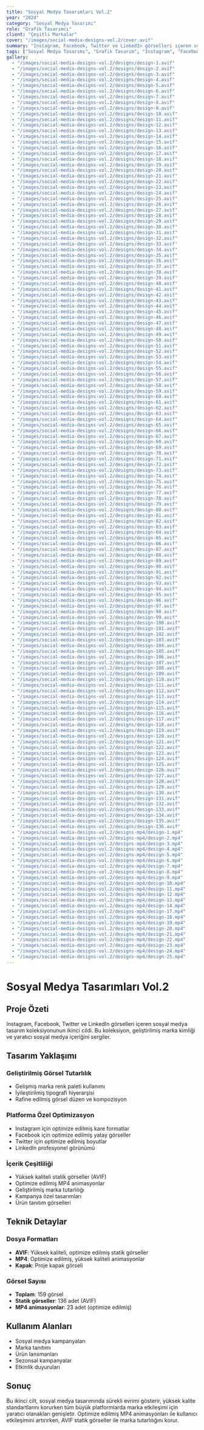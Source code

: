 ```yaml
---
title: "Sosyal Medya Tasarımları Vol.2"
year: "2024"
category: "Sosyal Medya Tasarımı"
role: "Grafik Tasarımcı"
client: "Çeşitli Markalar"
cover: "/images/social-media-designs-vol.2/cover.avif"
summary: "Instagram, Facebook, Twitter ve LinkedIn görselleri içeren sosyal medya tasarım koleksiyonunun ikinci cildi. Bu koleksiyon, geliştirilmiş marka kimliği ve yaratıcı sosyal medya içeriğini sergiler."
tags: ["Sosyal Medya Tasarımı", "Grafik Tasarım", "Instagram", "Facebook", "Twitter", "LinkedIn", "Marka Kimliği", "Dijital Pazarlama"]
gallery:
  - "/images/social-media-designs-vol.2/designs/design-1.avif"
  - "/images/social-media-designs-vol.2/designs/design-2.avif"
  - "/images/social-media-designs-vol.2/designs/design-3.avif"
  - "/images/social-media-designs-vol.2/designs/design-4.avif"
  - "/images/social-media-designs-vol.2/designs/design-5.avif"
  - "/images/social-media-designs-vol.2/designs/design-6.avif"
  - "/images/social-media-designs-vol.2/designs/design-7.avif"
  - "/images/social-media-designs-vol.2/designs/design-8.avif"
  - "/images/social-media-designs-vol.2/designs/design-9.avif"
  - "/images/social-media-designs-vol.2/designs/design-10.avif"
  - "/images/social-media-designs-vol.2/designs/design-11.avif"
  - "/images/social-media-designs-vol.2/designs/design-12.avif"
  - "/images/social-media-designs-vol.2/designs/design-13.avif"
  - "/images/social-media-designs-vol.2/designs/design-14.avif"
  - "/images/social-media-designs-vol.2/designs/design-15.avif"
  - "/images/social-media-designs-vol.2/designs/design-16.avif"
  - "/images/social-media-designs-vol.2/designs/design-17.avif"
  - "/images/social-media-designs-vol.2/designs/design-18.avif"
  - "/images/social-media-designs-vol.2/designs/design-19.avif"
  - "/images/social-media-designs-vol.2/designs/design-20.avif"
  - "/images/social-media-designs-vol.2/designs/design-21.avif"
  - "/images/social-media-designs-vol.2/designs/design-22.avif"
  - "/images/social-media-designs-vol.2/designs/design-23.avif"
  - "/images/social-media-designs-vol.2/designs/design-24.avif"
  - "/images/social-media-designs-vol.2/designs/design-25.avif"
  - "/images/social-media-designs-vol.2/designs/design-26.avif"
  - "/images/social-media-designs-vol.2/designs/design-27.avif"
  - "/images/social-media-designs-vol.2/designs/design-28.avif"
  - "/images/social-media-designs-vol.2/designs/design-29.avif"
  - "/images/social-media-designs-vol.2/designs/design-30.avif"
  - "/images/social-media-designs-vol.2/designs/design-31.avif"
  - "/images/social-media-designs-vol.2/designs/design-32.avif"
  - "/images/social-media-designs-vol.2/designs/design-33.avif"
  - "/images/social-media-designs-vol.2/designs/design-34.avif"
  - "/images/social-media-designs-vol.2/designs/design-35.avif"
  - "/images/social-media-designs-vol.2/designs/design-36.avif"
  - "/images/social-media-designs-vol.2/designs/design-37.avif"
  - "/images/social-media-designs-vol.2/designs/design-38.avif"
  - "/images/social-media-designs-vol.2/designs/design-39.avif"
  - "/images/social-media-designs-vol.2/designs/design-40.avif"
  - "/images/social-media-designs-vol.2/designs/design-41.avif"
  - "/images/social-media-designs-vol.2/designs/design-42.avif"
  - "/images/social-media-designs-vol.2/designs/design-43.avif"
  - "/images/social-media-designs-vol.2/designs/design-44.avif"
  - "/images/social-media-designs-vol.2/designs/design-45.avif"
  - "/images/social-media-designs-vol.2/designs/design-46.avif"
  - "/images/social-media-designs-vol.2/designs/design-47.avif"
  - "/images/social-media-designs-vol.2/designs/design-48.avif"
  - "/images/social-media-designs-vol.2/designs/design-49.avif"
  - "/images/social-media-designs-vol.2/designs/design-50.avif"
  - "/images/social-media-designs-vol.2/designs/design-51.avif"
  - "/images/social-media-designs-vol.2/designs/design-52.avif"
  - "/images/social-media-designs-vol.2/designs/design-53.avif"
  - "/images/social-media-designs-vol.2/designs/design-54.avif"
  - "/images/social-media-designs-vol.2/designs/design-55.avif"
  - "/images/social-media-designs-vol.2/designs/design-56.avif"
  - "/images/social-media-designs-vol.2/designs/design-57.avif"
  - "/images/social-media-designs-vol.2/designs/design-58.avif"
  - "/images/social-media-designs-vol.2/designs/design-59.avif"
  - "/images/social-media-designs-vol.2/designs/design-60.avif"
  - "/images/social-media-designs-vol.2/designs/design-61.avif"
  - "/images/social-media-designs-vol.2/designs/design-62.avif"
  - "/images/social-media-designs-vol.2/designs/design-63.avif"
  - "/images/social-media-designs-vol.2/designs/design-64.avif"
  - "/images/social-media-designs-vol.2/designs/design-65.avif"
  - "/images/social-media-designs-vol.2/designs/design-66.avif"
  - "/images/social-media-designs-vol.2/designs/design-67.avif"
  - "/images/social-media-designs-vol.2/designs/design-68.avif"
  - "/images/social-media-designs-vol.2/designs/design-69.avif"
  - "/images/social-media-designs-vol.2/designs/design-70.avif"
  - "/images/social-media-designs-vol.2/designs/design-71.avif"
  - "/images/social-media-designs-vol.2/designs/design-72.avif"
  - "/images/social-media-designs-vol.2/designs/design-73.avif"
  - "/images/social-media-designs-vol.2/designs/design-74.avif"
  - "/images/social-media-designs-vol.2/designs/design-75.avif"
  - "/images/social-media-designs-vol.2/designs/design-76.avif"
  - "/images/social-media-designs-vol.2/designs/design-77.avif"
  - "/images/social-media-designs-vol.2/designs/design-78.avif"
  - "/images/social-media-designs-vol.2/designs/design-79.avif"
  - "/images/social-media-designs-vol.2/designs/design-80.avif"
  - "/images/social-media-designs-vol.2/designs/design-81.avif"
  - "/images/social-media-designs-vol.2/designs/design-82.avif"
  - "/images/social-media-designs-vol.2/designs/design-83.avif"
  - "/images/social-media-designs-vol.2/designs/design-84.avif"
  - "/images/social-media-designs-vol.2/designs/design-85.avif"
  - "/images/social-media-designs-vol.2/designs/design-86.avif"
  - "/images/social-media-designs-vol.2/designs/design-87.avif"
  - "/images/social-media-designs-vol.2/designs/design-88.avif"
  - "/images/social-media-designs-vol.2/designs/design-89.avif"
  - "/images/social-media-designs-vol.2/designs/design-90.avif"
  - "/images/social-media-designs-vol.2/designs/design-91.avif"
  - "/images/social-media-designs-vol.2/designs/design-92.avif"
  - "/images/social-media-designs-vol.2/designs/design-93.avif"
  - "/images/social-media-designs-vol.2/designs/design-94.avif"
  - "/images/social-media-designs-vol.2/designs/design-95.avif"
  - "/images/social-media-designs-vol.2/designs/design-96.avif"
  - "/images/social-media-designs-vol.2/designs/design-97.avif"
  - "/images/social-media-designs-vol.2/designs/design-98.avif"
  - "/images/social-media-designs-vol.2/designs/design-99.avif"
  - "/images/social-media-designs-vol.2/designs/design-100.avif"
  - "/images/social-media-designs-vol.2/designs/design-101.avif"
  - "/images/social-media-designs-vol.2/designs/design-102.avif"
  - "/images/social-media-designs-vol.2/designs/design-103.avif"
  - "/images/social-media-designs-vol.2/designs/design-104.avif"
  - "/images/social-media-designs-vol.2/designs/design-105.avif"
  - "/images/social-media-designs-vol.2/designs/design-106.avif"
  - "/images/social-media-designs-vol.2/designs/design-107.avif"
  - "/images/social-media-designs-vol.2/designs/design-108.avif"
  - "/images/social-media-designs-vol.2/designs/design-109.avif"
  - "/images/social-media-designs-vol.2/designs/design-110.avif"
  - "/images/social-media-designs-vol.2/designs/design-111.avif"
  - "/images/social-media-designs-vol.2/designs/design-112.avif"
  - "/images/social-media-designs-vol.2/designs/design-113.avif"
  - "/images/social-media-designs-vol.2/designs/design-114.avif"
  - "/images/social-media-designs-vol.2/designs/design-115.avif"
  - "/images/social-media-designs-vol.2/designs/design-116.avif"
  - "/images/social-media-designs-vol.2/designs/design-117.avif"
  - "/images/social-media-designs-vol.2/designs/design-118.avif"
  - "/images/social-media-designs-vol.2/designs/design-119.avif"
  - "/images/social-media-designs-vol.2/designs/design-120.avif"
  - "/images/social-media-designs-vol.2/designs/design-121.avif"
  - "/images/social-media-designs-vol.2/designs/design-122.avif"
  - "/images/social-media-designs-vol.2/designs/design-123.avif"
  - "/images/social-media-designs-vol.2/designs/design-124.avif"
  - "/images/social-media-designs-vol.2/designs/design-125.avif"
  - "/images/social-media-designs-vol.2/designs/design-126.avif"
  - "/images/social-media-designs-vol.2/designs/design-127.avif"
  - "/images/social-media-designs-vol.2/designs/design-128.avif"
  - "/images/social-media-designs-vol.2/designs/design-129.avif"
  - "/images/social-media-designs-vol.2/designs/design-130.avif"
  - "/images/social-media-designs-vol.2/designs/design-131.avif"
  - "/images/social-media-designs-vol.2/designs/design-132.avif"
  - "/images/social-media-designs-vol.2/designs/design-133.avif"
  - "/images/social-media-designs-vol.2/designs/design-134.avif"
  - "/images/social-media-designs-vol.2/designs/design-135.avif"
  - "/images/social-media-designs-vol.2/designs/design-136.avif"
  - "/images/social-media-designs-vol.2/designs-mp4/design-1.mp4"
  - "/images/social-media-designs-vol.2/designs-mp4/design-2.mp4"
  - "/images/social-media-designs-vol.2/designs-mp4/design-3.mp4"
  - "/images/social-media-designs-vol.2/designs-mp4/design-4.mp4"
  - "/images/social-media-designs-vol.2/designs-mp4/design-5.mp4"
  - "/images/social-media-designs-vol.2/designs-mp4/design-6.mp4"
  - "/images/social-media-designs-vol.2/designs-mp4/design-7.mp4"
  - "/images/social-media-designs-vol.2/designs-mp4/design-8.mp4"
  - "/images/social-media-designs-vol.2/designs-mp4/design-9.mp4"
  - "/images/social-media-designs-vol.2/designs-mp4/design-10.mp4"
  - "/images/social-media-designs-vol.2/designs-mp4/design-11.mp4"
  - "/images/social-media-designs-vol.2/designs-mp4/design-12.mp4"
  - "/images/social-media-designs-vol.2/designs-mp4/design-13.mp4"
  - "/images/social-media-designs-vol.2/designs-mp4/design-14.mp4"
  - "/images/social-media-designs-vol.2/designs-mp4/design-17.mp4"
  - "/images/social-media-designs-vol.2/designs-mp4/design-18.mp4"
  - "/images/social-media-designs-vol.2/designs-mp4/design-19.mp4"
  - "/images/social-media-designs-vol.2/designs-mp4/design-20.mp4"
  - "/images/social-media-designs-vol.2/designs-mp4/design-21.mp4"
  - "/images/social-media-designs-vol.2/designs-mp4/design-22.mp4"
  - "/images/social-media-designs-vol.2/designs-mp4/design-23.mp4"
  - "/images/social-media-designs-vol.2/designs-mp4/design-24.mp4"
  - "/images/social-media-designs-vol.2/designs-mp4/design-25.mp4"
---
```


# Sosyal Medya Tasarımları Vol.2

## Proje Özeti

Instagram, Facebook, Twitter ve LinkedIn görselleri içeren sosyal medya tasarım koleksiyonunun ikinci cildi. Bu koleksiyon, geliştirilmiş marka kimliği ve yaratıcı sosyal medya içeriğini sergiler.

## Tasarım Yaklaşımı

### **Geliştirilmiş Görsel Tutarlılık**
- Gelişmiş marka renk paleti kullanımı
- İyileştirilmiş tipografi hiyerarşisi
- Rafine edilmiş görsel düzen ve kompozisyon

### **Platforma Özel Optimizasyon**
- Instagram için optimize edilmiş kare formatlar
- Facebook için optimize edilmiş yatay görseller
- Twitter için optimize edilmiş boyutlar
- LinkedIn profesyonel görünümü

### **İçerik Çeşitliliği**
- Yüksek kaliteli statik görseller (AVIF)
- Optimize edilmiş MP4 animasyonlar
- Geliştirilmiş marka tutarlılığı
- Kampanya özel tasarımları
- Ürün tanıtım görselleri

## Teknik Detaylar

### **Dosya Formatları**
- **AVIF**: Yüksek kaliteli, optimize edilmiş statik görseller
- **MP4**: Optimize edilmiş, yüksek kaliteli animasyonlar
- **Kapak**: Proje kapak görseli

### **Görsel Sayısı**
- **Toplam**: 159 görsel
- **Statik görseller**: 136 adet (AVIF)
- **MP4 animasyonlar**: 23 adet (optimize edilmiş)

## Kullanım Alanları

- Sosyal medya kampanyaları
- Marka tanıtımı
- Ürün lansmanları
- Sezonsal kampanyalar
- Etkinlik duyuruları

## Sonuç

Bu ikinci cilt, sosyal medya tasarımında sürekli evrimi gösterir, yüksek kalite standartlarını korurken tüm büyük platformlarda marka etkileşimi için yaratıcı olanakları genişletir. Optimize edilmiş MP4 animasyonları ile kullanıcı etkileşimini artırırken, AVIF statik görseller ile marka tutarlılığını korur.
